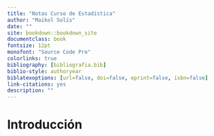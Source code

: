 ```yaml
--- 
title: "Notas Curso de Estadística"
author: "Maikol Solís"
date: ""
site: bookdown::bookdown_site
documentclass: book
fontsize: 12pt
monofont: "Source Code Pro"
colorlinks: true
bibliography: [bibliografia.bib]
biblio-style: authoryear
biblatexoptions: [url=false, doi=false, eprint=false, isbn=false]
link-citations: yes
description: ""
---
```



# Introducción


